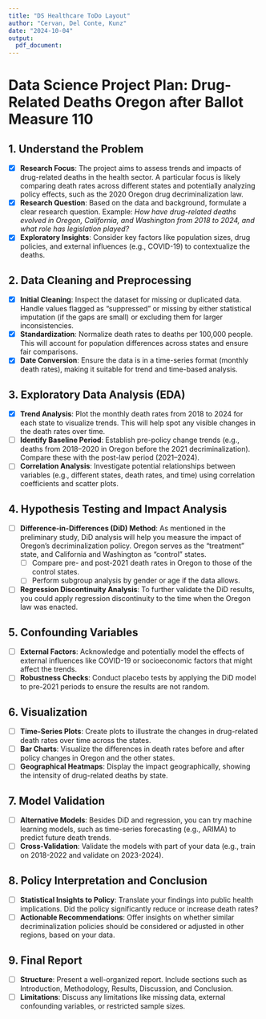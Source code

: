 ```yaml
---
title: "DS Healthcare ToDo Layout"
author: "Cervan, Del Conte, Kunz"
date: "2024-10-04"
output:
  pdf_document:
---
```


# Data Science Project Plan: Drug-Related Deaths Oregon after Ballot Measure 110

## 1. Understand the Problem

- [x] **Research Focus**: The project aims to assess trends and impacts of drug-related deaths in the health sector. A particular focus is likely comparing death rates across different states and potentially analyzing policy effects, such as the 2020 Oregon drug decriminalization law.
- [x] **Research Question**: Based on the data and background, formulate a clear research question. Example: *How have drug-related deaths evolved in Oregon, California, and Washington from 2018 to 2024, and what role has legislation played?*
- [x] **Exploratory Insights**: Consider key factors like population sizes, drug policies, and external influences (e.g., COVID-19) to contextualize the deaths.

## 2. Data Cleaning and Preprocessing

- [x] **Initial Cleaning**: Inspect the dataset for missing or duplicated data. Handle values flagged as “suppressed” or missing by either statistical imputation (if the gaps are small) or excluding them for larger inconsistencies.
- [x] **Standardization**: Normalize death rates to deaths per 100,000 people. This will account for population differences across states and ensure fair comparisons.
- [x] **Date Conversion**: Ensure the data is in a time-series format (monthly death rates), making it suitable for trend and time-based analysis.

## 3. Exploratory Data Analysis (EDA)

- [x] **Trend Analysis**: Plot the monthly death rates from 2018 to 2024 for each state to visualize trends. This will help spot any visible changes in the death rates over time.
- [ ] **Identify Baseline Period**: Establish pre-policy change trends (e.g., deaths from 2018–2020 in Oregon before the 2021 decriminalization). Compare these with the post-law period (2021–2024).
- [ ] **Correlation Analysis**: Investigate potential relationships between variables (e.g., different states, death rates, and time) using correlation coefficients and scatter plots.

## 4. Hypothesis Testing and Impact Analysis

- [ ] **Difference-in-Differences (DiD) Method**: As mentioned in the preliminary study, DiD analysis will help you measure the impact of Oregon’s decriminalization policy. Oregon serves as the "treatment" state, and California and Washington as "control" states.
    - [ ] Compare pre- and post-2021 death rates in Oregon to those of the control states.
    - [ ] Perform subgroup analysis by gender or age if the data allows.
- [ ] **Regression Discontinuity Analysis**: To further validate the DiD results, you could apply regression discontinuity to the time when the Oregon law was enacted.

## 5. Confounding Variables

- [ ] **External Factors**: Acknowledge and potentially model the effects of external influences like COVID-19 or socioeconomic factors that might affect the trends.
- [ ] **Robustness Checks**: Conduct placebo tests by applying the DiD model to pre-2021 periods to ensure the results are not random.

## 6. Visualization

- [ ] **Time-Series Plots**: Create plots to illustrate the changes in drug-related death rates over time across the states.
- [ ] **Bar Charts**: Visualize the differences in death rates before and after policy changes in Oregon and the other states.
- [ ] **Geographical Heatmaps**: Display the impact geographically, showing the intensity of drug-related deaths by state.

## 7. Model Validation

- [ ] **Alternative Models**: Besides DiD and regression, you can try machine learning models, such as time-series forecasting (e.g., ARIMA) to predict future death trends.
- [ ] **Cross-Validation**: Validate the models with part of your data (e.g., train on 2018-2022 and validate on 2023-2024).

## 8. Policy Interpretation and Conclusion

- [ ] **Statistical Insights to Policy**: Translate your findings into public health implications. Did the policy significantly reduce or increase death rates?
- [ ] **Actionable Recommendations**: Offer insights on whether similar decriminalization policies should be considered or adjusted in other regions, based on your data.

## 9. Final Report

- [ ] **Structure**: Present a well-organized report. Include sections such as Introduction, Methodology, Results, Discussion, and Conclusion.
- [ ] **Limitations**: Discuss any limitations like missing data, external confounding variables, or restricted sample sizes.
